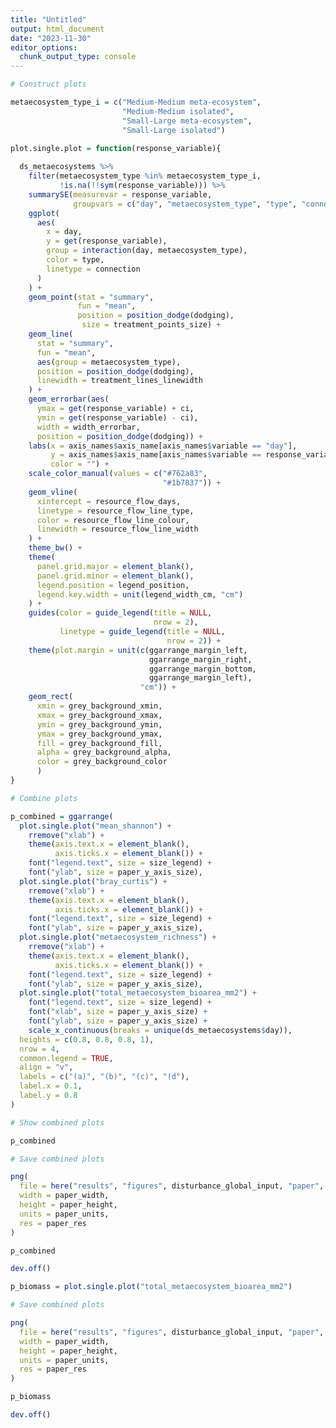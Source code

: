 ```yaml
---
title: "Untitled"
output: html_document
date: "2023-11-30"
editor_options: 
  chunk_output_type: console
---
```


```r

# Construct plots

metaecosystem_type_i = c("Medium-Medium meta-ecosystem",
                         "Medium-Medium isolated",
                         "Small-Large meta-ecosystem",
                         "Small-Large isolated")

plot.single.plot = function(response_variable){
  
  ds_metaecosystems %>%
    filter(metaecosystem_type %in% metaecosystem_type_i,
           !is.na(!!sym(response_variable))) %>%
    summarySE(measurevar = response_variable,
              groupvars = c("day", "metaecosystem_type", "type", "connection")) %>%
    ggplot(
      aes(
        x = day,
        y = get(response_variable),
        group = interaction(day, metaecosystem_type),
        color = type,
        linetype = connection
      )
    ) +
    geom_point(stat = "summary",
               fun = "mean",
               position = position_dodge(dodging),
                size = treatment_points_size) +
    geom_line(
      stat = "summary",
      fun = "mean",
      aes(group = metaecosystem_type),
      position = position_dodge(dodging),
      linewidth = treatment_lines_linewidth
    ) +
    geom_errorbar(aes(
      ymax = get(response_variable) + ci,
      ymin = get(response_variable) - ci),
      width = width_errorbar,
      position = position_dodge(dodging)) +
    labs(x = axis_names$axis_name[axis_names$variable == "day"],
         y = axis_names$axis_name[axis_names$variable == response_variable],
         color = "") +
    scale_color_manual(values = c("#762a83",
                                  "#1b7837")) +
    geom_vline(
      xintercept = resource_flow_days,
      linetype = resource_flow_line_type,
      color = resource_flow_line_colour,
      linewidth = resource_flow_line_width
    ) +
    theme_bw() +
    theme(
      panel.grid.major = element_blank(),
      panel.grid.minor = element_blank(),
      legend.position = legend_position,
      legend.key.width = unit(legend_width_cm, "cm")
    ) +
    guides(color = guide_legend(title = NULL,
                                nrow = 2),
           linetype = guide_legend(title = NULL,
                                   nrow = 2)) +
    theme(plot.margin = unit(c(ggarrange_margin_left,
                               ggarrange_margin_right,
                               ggarrange_margin_bottom,
                               ggarrange_margin_left),
                             "cm")) +
    geom_rect(
      xmin = grey_background_xmin, 
      xmax = grey_background_xmax,
      ymin = grey_background_ymin, 
      ymax = grey_background_ymax, 
      fill = grey_background_fill, 
      alpha = grey_background_alpha,
      color = grey_background_color
      )
}
```

```r

# Combine plots

p_combined = ggarrange(
  plot.single.plot("mean_shannon") +
    rremove("xlab") +
    theme(axis.text.x = element_blank(),
          axis.ticks.x = element_blank()) +
    font("legend.text", size = size_legend) +
    font("ylab", size = paper_y_axis_size),
  plot.single.plot("bray_curtis") +
    rremove("xlab") +
    theme(axis.text.x = element_blank(),
          axis.ticks.x = element_blank()) +
    font("legend.text", size = size_legend) +
    font("ylab", size = paper_y_axis_size),
  plot.single.plot("metaecosystem_richness") +
    rremove("xlab") +
    theme(axis.text.x = element_blank(),
          axis.ticks.x = element_blank()) +
    font("legend.text", size = size_legend) +
    font("ylab", size = paper_y_axis_size),
  plot.single.plot("total_metaecosystem_bioarea_mm2") +
    font("legend.text", size = size_legend) +
    font("xlab", size = paper_y_axis_size) +
    font("ylab", size = paper_y_axis_size) +
    scale_x_continuous(breaks = unique(ds_metaecosystems$day)),
  heights = c(0.8, 0.8, 0.8, 1),
  nrow = 4,
  common.legend = TRUE,
  align = "v",
  labels = c("(a)", "(b)", "(c)", "(d"),
  label.x = 0.1,
  label.y = 0.8
)
```

```r

# Show combined plots

p_combined
```

```r

# Save combined plots

png(
  file = here("results", "figures", disturbance_global_input, "paper", "metaecosystems_diversity.png"),
  width = paper_width,
  height = paper_height,
  units = paper_units,
  res = paper_res
)

p_combined

dev.off()
```

```r
p_biomass = plot.single.plot("total_metaecosystem_bioarea_mm2")
```

```r

# Save combined plots

png(
  file = here("results", "figures", disturbance_global_input, "paper", "metaecosystems_biomass.png"),
  width = paper_width,
  height = paper_height,
  units = paper_units,
  res = paper_res
)

p_biomass

dev.off()
```